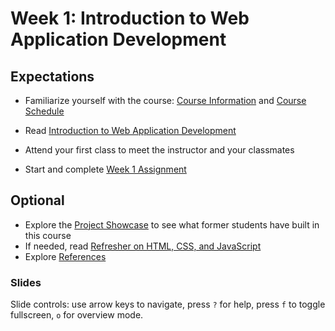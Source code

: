 # Week 1: Introduction to Web Application Development

## Expectations

- Familiarize yourself with the course: [Course Information](/guides-and-references/course-info) and [Course Schedule](/)
- Read [Introduction to Web Application Development](/week1/intro-web-app-dev)

- Attend your first class to meet the instructor and your classmates
- Start and complete [Week 1 Assignment](/week1/assignment)

## Optional

- Explore the [Project Showcase](/student-work/project-showcase) to see what former students have built in this course
- If needed, read [Refresher on HTML, CSS, and JavaScript](/week1/refresher)
- Explore [References](/guides-and-references/references)

### Slides


<Slideshow file="/week1/slides" />

Slide controls: use arrow keys to navigate, press `?` for help, press `f` to toggle fullscreen, `o` for overview mode.

